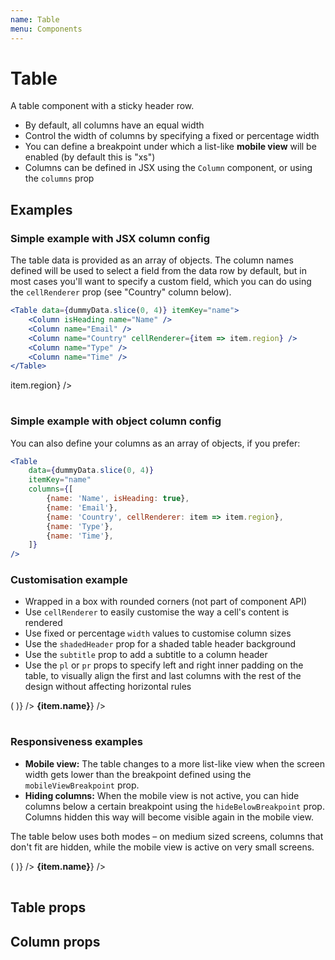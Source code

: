 ```yaml
---
name: Table
menu: Components
---
```



# Table

A table component with a sticky header row.

-   By default, all columns have an equal width
-   Control the width of columns by specifying a fixed or percentage width
-   You can define a breakpoint under which a list-like **mobile view** will be enabled (by default this is "xs")
-   Columns can be defined in JSX using the `Column` component, or using the `columns` prop

## Examples

### Simple example with JSX column config

The table data is provided as an array of objects. The column names defined will be used to select a field from the data row by default, but in most cases you'll want to specify a custom field, which you can do using the `cellRenderer` prop (see "Country" column below).

```jsx
<Table data={dummyData.slice(0, 4)} itemKey="name">
	<Column isHeading name="Name" />
	<Column name="Email" />
	<Column name="Country" cellRenderer={item => item.region} />
	<Column name="Type" />
	<Column name="Time" />
</Table>
```

<Playground>
	<Table data={dummyData.slice(0, 4)} itemKey="name">
		<Column isHeading name="Name" />
		<Column name="Email" />
		<Column name="Country" cellRenderer={item => item.region} />
		<Column name="Type" />
		<Column name="Time" />
	</Table>
</Playground>

### Simple example with object column config

You can also define your columns as an array of objects, if you prefer:

```jsx
<Table
	data={dummyData.slice(0, 4)}
	itemKey="name"
	columns={[
		{name: 'Name', isHeading: true},
		{name: 'Email'},
		{name: 'Country', cellRenderer: item => item.region},
		{name: 'Type'},
		{name: 'Time'},
	]}
/>
```

### Customisation example

-   Wrapped in a box with rounded corners (not part of component API)
-   Use `cellRenderer` to easily customise the way a cell's content is rendered
-   Use fixed or percentage `width` values to customise column sizes
-   Use the `shadedHeader` prop for a shaded table header background
-   Use the `subtitle` prop to add a subtitle to a column header
-   Use the `pl` or `pr` props to specify left and right inner padding on the table, to visually align the first and last columns with the rest of the design without affecting horizontal rules

<Playground>
	<div style={{border: '1px solid grey', borderRadius: 10}}>
		<Table
			shadedHeader
			data={dummyData.slice(4, 8)}
			itemKey="name"
			pl="xl"
			pr={20}
		>
			<Column
				name="Role"
				width={32}
				cellRenderer={item => (
					<Icon
						name={item.role === 'manager' ? 'star' : 'user'}
						aria-label={
							item.role === 'manager' ? 'Manager' : 'User'
						}
					/>
				)}
			/>
			<Column
				isHeading
				name="Name"
				width="40%"
				cellRenderer={item => <strong>{item.name}</strong>}
			/>
			<Column name="Type" subtitle="Random characters" />
			<Column name="Time" />
		</Table>
	</div>
</Playground>

### Responsiveness examples

-   **Mobile view:** The table changes to a more list-like view when the screen width gets lower than the breakpoint defined using the `mobileViewBreakpoint` prop.
-   **Hiding columns:** When the mobile view is not active, you can hide columns below a certain breakpoint using the `hideBelowBreakpoint` prop. Columns hidden this way will become visible again in the mobile view.

The table below uses both modes – on medium sized screens, columns that don't fit are hidden, while the mobile view is active on very small screens.

<Playground>
	<Table
		mobileViewBreakpoint="xxs"
		data={dummyData.slice(8, 12)}
		itemKey="name"
	>
		<Column
			name="Role"
			width={32}
			cellRenderer={item => (
				<Icon name={item.role === 'manager' ? 'star' : 'user'} />
			)}
		/>
		<Column
			isHeading
			name="Name"
			width="40%"
			cellRenderer={item => <strong>{item.name}</strong>}
		/>
		<Column name="Region" hideBelowBreakpoint="m" />
		<Column name="Type" hideBelowBreakpoint="xs" />
		<Column name="Time" />
	</Table>
</Playground>

## Table props

<Props of={Table} />

## Column props

<Props of={Column} />
